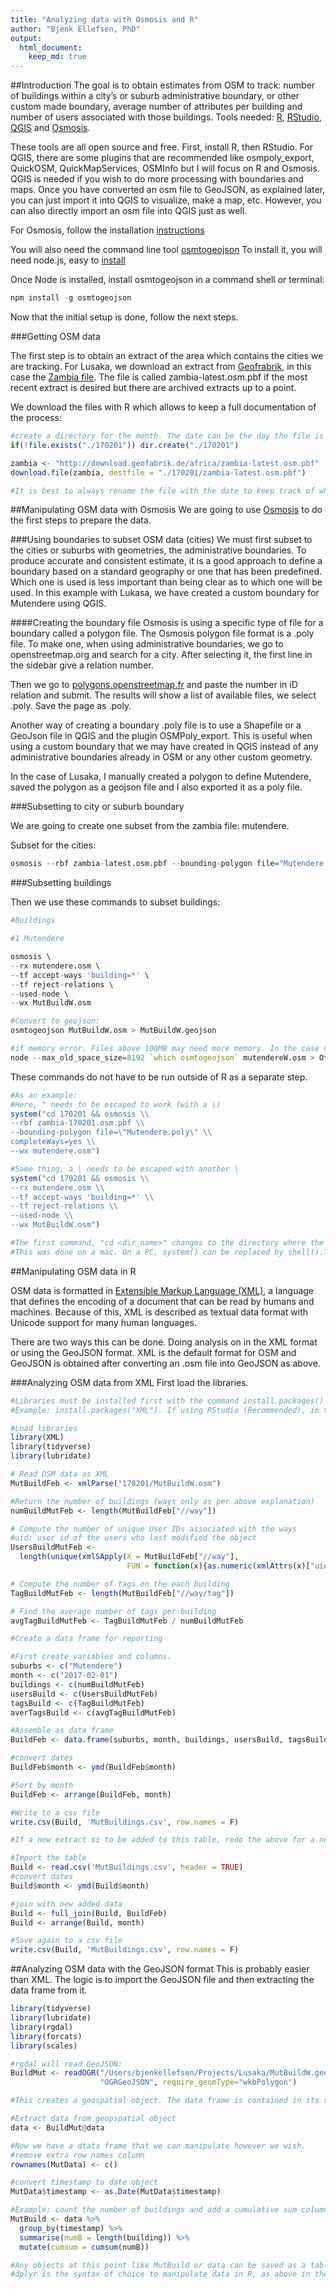 ```yaml
---
title: "Analyzing data with Osmosis and R"
author: "Bjenk Ellefsen, PhD"
output: 
  html_document:
    keep_md: true
---
```


##Introduction
The goal is to obtain estimates from OSM to track: number of buildings within a city's or suburb administrative boundary, or other custom made boundary, average number of attributes per building and number of users associated with those buildings. Tools needed: [R](https://cran.r-project.org/), [RStudio](https://www.rstudio.com/products/rstudio/download/), [QGIS](http://www.qgis.org/en/site/) and [Osmosis](https://wiki.openstreetmap.org/wiki/Osmosis).

These tools are all open source and free. First, install R, then RStudio. For QGIS, there are some plugins that are recommended like osmpoly_export, QuickOSM, QuickMapServices, OSMInfo but I will focus on R and Osmosis. QGIS is needed if you wish to do more processing with boundaries and maps. Once you have converted an osm file to GeoJSON, as explained later, you can just import it into QGIS to visualize, make a map, etc. However, you can also directly import an osm file into QGIS just as well.

For Osmosis, follow the installation [instructions](http://wiki.openstreetmap.org/wiki/Osmosis/Installation)

You will also need the command line tool [osmtogeojson](https://github.com/tyrasd/osmtogeojson)
To install it, you will need node.js, easy to [install](https://nodejs.org)

Once Node is installed, install osmtogeojson in a command shell or terminal:
```r
npm install -g osmtogeojson
```

Now that the initial setup is done, follow the next steps.

###Getting OSM data

The first step is to obtain an extract of the area which contains the cities we are tracking. For Lusaka, we download an extract from [Geofrabrik](download.geofabrik.de), in this case the [Zambia file](download.geofabrik.de/africa/zambia/zambia.html). The file is called zambia-latest.osm.pbf if the most recent extract is desired but there are archived extracts up to a point. 

We download the files with R which allows to keep a full documentation of the process:
```r
#create a directory for the month. The date can be the day the file is downloaded.
if(!file.exists("./170201")) dir.create("./170201")

zambia <- "http://download.geofabrik.de/africa/zambia-latest.osm.pbf"
download.file(zambia, destfile = "./170201/zambia-latest.osm.pbf")

#It is best to always rename the file with the date to keep track of when teh file was downloaded. This way, it is also possbile to build a timeline.
```

##Manipulating OSM data with Osmosis
We are going to use [Osmosis](wiki.openstreetmap.org/wiki/Osmosis) to do the first steps to prepare the data.

###Using boundaries to subset OSM data (cities)
We must first subset to the cities or suburbs with geometries, the administrative boundaries. To produce accurate and consistent estimate, it is a good approach to define a boundary based on a standard geography or one that has been predefined. Which one is used is less important than being clear as to which one will be used. In this example with Lukasa, we have created a custom boundary for Mutendere using QGIS.

####Creating the boundary file
Osmosis is using a specific type of file for a boundary called a polygon file.  The Osmosis polygon file format is a .poly file. To make one, when using administrative boundaries, we go to openstreetmap.org and search for a city. After selecting it, the first line in the sidebar give a relation number.

Then we go to [polygons.openstreetmap.fr](polygons.openstreetmap.fr) and paste the number in iD relation and submit. The results will show a list of available files, we select .poly. Save the page as <cityName>.poly.

Another way of creating a boundary .poly file is to use a Shapefile or a GeoJson file in QGIS and the plugin OSMPoly_export. This is useful when using a custom boundary that we may have created in QGIS instead of any administrative boundaries already in OSM or any other custom geometry.

In the case of Lusaka, I manually created a polygon to define Mutendere, saved the polygon as a geojson file and I also exported it as a poly file.

###Subsetting to city or suburb boundary

We are going to create one subset from the zambia file: mutendere. 

Subset for the cities:

```r
osmosis --rbf zambia-latest.osm.pbf --bounding-polygon file="Mutendere.poly" completeWays=yes --wx mutendere.osm
```

###Subsetting buildings

Then we use these commands to subset buildings:
```r
#Buildings

#1 Mutendere

osmosis \
--rx mutendere.osm \
--tf accept-ways 'building=*' \
--tf reject-relations \
--used-node \
--wx MutBuildW.osm

#Convert to geojson:
osmtogeojson MutBuildW.osm > MutBuildW.geojson

#if memory error. Files above 100MB may need more memory. In the case of zambia, this is not a problem.
node --max_old_space_size=8192 `which osmtogeojson` mutendereW.osm > OttBuildW.geojson
```

These commands do not have to be run outside of R as a separate step.
```r

#As an example:
#Here, " needs to be escaped to work (with a \)    
system("cd 170201 && osmosis \\
--rbf zambia-170201.osm.pbf \\
--bounding-polygon file=\"Mutendere.poly\" \\
completeWays=yes \\
--wx mutendere.osm")

#Same thing, a \ needs to be escaped with another \
system("cd 170201 && osmosis \\
--rx mutendere.osm \\
--tf accept-ways 'building=*' \\
--tf reject-relations \\
--used-node \\
--wx MutBuildW.osm")

#The first command, "cd <dir_name>" changes to the directory where the OSM data was saved "&&" means "and".The reason for \\ instead of just one \ is that it must be "escaped" in R. \ is a speacial character in the R environment. so \\ tells R that \ is not the special character it knows but a literal \.
#This was done on a mac. On a PC, system() can be replaced by shell().The advantage of including these commands within the dashboard process is greater automation.
```


##Manipulating OSM data in R

OSM data is formatted in [Extensible Markup Language (XML)](https://en.wikipedia.org/wiki/XML), a language that defines the encoding of a document that can be read by humans and machines. Because of this, XML is described as textual data format with Unicode support for many human languages.

There are two ways this can be done. Doing analysis on in the XML format or using the GeoJSON format. XML is the default format for OSM and GeoJSON is obtained after converting an .osm file into GeoJSON as above. 

###Analyzing OSM data from XML
First load the libraries.
```r
#Libraries must be installed first with the command install.packages()
#Example: install.packages("XML"). If using RStudio (Recommended), in the right pane under the packages tab, select install, type the package in the search box and click install.

#Load libraries
library(XML)
library(tidyverse)
library(lubridate)

# Read OSM data as XML
MutBuildFeb <- xmlParse("170201/MutBuildW.osm")

#Return the number of buildings (ways only as per above explanation)
numBuildMutFeb <- length(MutBuildFeb["//way"])

# Compute the number of unique User IDs associated with the ways
#uid: user id of the users who last modified the object 
UsersBuildMutFeb <- 
  length(unique(xmlSApply(X = MutBuildFeb["//way"], 
                          FUN = function(x){as.numeric(xmlAttrs(x)["uid"])})))

# Compute the number of tags on the each building
TagBuildMutFeb <- length(MutBuildFeb["//way/tag"])

# Find the average number of tags per building
avgTagBuildMutFeb <- TagBuildMutFeb / numBuildMutFeb

#Create a data frame for reporting

#First create variables and columns.
suburbs <- c("Mutendere")
month <- c("2017-02-01")
buildings <- c(numBuildMutFeb)
usersBuild <- c(UsersBuildMutFeb)
tagsBuild <- c(TagBuildMutFeb)
averTagsBuild <- c(avgTagBuildMutFeb)

#Assemble as data frame
BuildFeb <- data.frame(suburbs, month, buildings, usersBuild, tagsBuild, averTagsBuild)

#convert dates
BuildFeb$month <- ymd(BuildFeb$month)

#Sort by month
BuildFeb <- arrange(BuildFeb, month)

#Write to a csv file
write.csv(Build, 'MutBuildings.csv', row.names = F)

#If a new extract si to be added to this table, redo the above for a new month and follow this at the end:

#Import the table
Build <- read.csv('MutBuildings.csv', header = TRUE)
#convert dates
Build$month <- ymd(Build$month)

#join with new added data
Build <- full_join(Build, BuildFeb)
Build <- arrange(Build, month)

#Save again to a csv file
write.csv(Build, 'MutBuildings.csv', row.names = F)

```

##Analyzing OSM data with the GeoJSON format
This is probably easier than XML. The logic is to import the GeoJSON file and then extracting the data frame from it.

```r
library(tidyverse)
library(lubridate)
library(rgdal)
library(forcats)
library(scales)

#rgdal will read GeoJSON:
BuildMut <- readOGR("/Users/bjenkellefsen/Projects/Lusaka/MutBuildW.geojson", 
                    "OGRGeoJSON", require_geomType="wkbPolygon")

#This creates a geospatial object. The data frame is contained in its structure and to access it we use @data.

#Extract data from geopspatial object
data <- BuildMut@data

#Now we have a dtata frame that we can manipulate however we wish.
#remove extra row names column
rownames(MutData) <- c()

#convert timestamp to date object
MutData$timestamp <- as.Date(MutData$timestamp)

#Example: count the number of buildings and add a cumulative sum column
MutBuild <- data %>% 
  group_by(timestamp) %>%
  summarise(numB = length(building)) %>% 
  mutate(cumsum = cumsum(numB))

#Any objects at this point like MutBuild or data can be saved as a table in a csv format.
#dplyr is the syntax of choice to manipulate data in R, as above in the example.

```